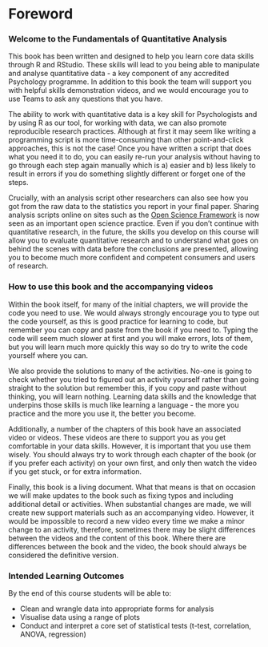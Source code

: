 # Foreword {-}

### Welcome to the Fundamentals of Quantitative Analysis {-}

This book has been written and designed to help you learn core data skills through R and RStudio. These skills will lead to you being able to manipulate and analyse quantitative data - a key component of any accredited Psychology programme. In addition to this book the team will support you with helpful skills demonstration videos, and we would encourage you to use Teams to ask any questions that you have.

The ability to work with quantitative data is a key skill for Psychologists and by using R as our tool, for working with data, we can also promote reproducible research practices. Although at first it may seem like writing a programming script is more time-consuming than other point-and-click approaches, this is not the case! Once you have written a script that does what you need it to do, you can easily re-run your analysis without having to go through each step again manually which is a) easier and b) less likely to result in errors if you do something slightly different or forget one of the steps. 

Crucially, with an analysis script other researchers can also see how you got from the raw data to the statistics you report in your final paper. Sharing  analysis scripts online on sites such as the [Open Science Framework](https://osf.io/){target="_blank"} is now seen as an important open science practice. Even if you don't continue with quantitative research, in the future, the skills you develop on this course will allow you to evaluate quantitative research and to understand what goes on behind the scenes with data before the conclusions are presented, allowing you to become much more confident and competent consumers and users of research.

### How to use this book and the accompanying videos {-}

Within the book itself, for many of the initial chapters, we will provide the code you need to use. We would always strongly encourage you to type out the code yourself, as this is good practice for learning to code, but remember you can copy and paste from the book if you need to. Typing the code will seem much slower at first and you will make errors, lots of them, but you will learn much more quickly this way so do try to write the code yourself where you can.

We also provide the solutions to many of the activities. No-one is going to check whether you tried to figured out an activity yourself rather than going straight to the solution but remember this, if you copy and paste without thinking, you will learn nothing. Learning data skills and the knowledge that underpins those skills is much like learning a language - the more you practice and the more you use it, the better you become. 

Additionally, a number of the chapters of this book have an associated video or videos. These videos are there to support you as you get comfortable in your data skills. However, it is important that you use them wisely. You should always try to work through each chapter of the book (or if you prefer each activity) on your own first, and only then watch the video if you get stuck, or for extra information. 

Finally, this book is a living document. What that means is that on occasion we will make updates to the book such as fixing typos and including additional detail or activities. When substantial changes are made, we will create new support materials such as an accompanying video. However, it would be impossible to record a new video every time we make a minor change to an activity, therefore, sometimes there may be slight differences between the videos and the content of this book. Where there are differences between the book and the video, the book should always be considered the definitive version. 

### Intended Learning Outcomes {-}

By the end of this course students will be able to:

* Clean and wrangle data into appropriate forms for analysis
* Visualise data using a range of plots
* Conduct and interpret a core set of statistical tests (t-test, correlation, ANOVA, regression)



